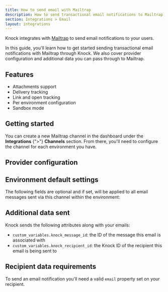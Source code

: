 ```yaml
---
title: How to send email with Mailtrap
description: How to send transactional email notifications to Mailtrap with Knock.
section: Integrations > Email
layout: integrations
---
```


Knock integrates with [Mailtrap](https://mailtrap.io/) to send email notifications to your users.

In this guide, you'll learn how to get started sending transactional email notifications with Mailtrap through Knock. We also cover provider configuration and additional data you can pass through to Mailtrap.

## Features

- Attachments support
- Delivery tracking
- Link and open tracking
- Per environment configuration
- Sandbox mode

## Getting started

You can create a new Mailtrap channel in the dashboard under the **Integrations** {">"} **Channels** section. From there, you'll need to configure the channel for each environment you have.

## Provider configuration

<Attributes>
  <Attribute
    name="API key"
    type="string*"
    description="The API key for your Mailtrap account"
  />
  <Attribute
    name="From email address"
    type="string | liquid*"
    description="The sender email address (can use Liquid tags)"
  />
  <Attribute
    name="From name"
    type="string | liquid"
    description="The sender name (can use Liquid tags)"
  />
</Attributes>

## Environment default settings

The following fields are optional and if set, will be applied to all email messages sent via this channel within the environment:

<Attributes>
  <Attribute
    name="Reply-to address"
    type="string | liquid"
    description="The reply-to email address (can use Liquid tags)"
  />
  <Attribute
    name="CC address"
    type="string | liquid"
    description="The cc email address (can use Liquid tags)"
  />
  <Attribute
    name="BCC address"
    type="string | liquid"
    description="The bcc email address (can use Liquid tags)"
  />
  <Attribute
    name="JSON overrides"
    type="string | liquid"
    description="Provider API's paramater overrides"
  />
</Attributes>

## Additional data sent

Knock sends the following attributes along with your emails:

- `custom_variables.knock_message_id`: the ID of the message this email is associated with
- `custom_variables.knock_recipient_id`: the Knock ID of the recipient this email is being sent to

## Recipient data requirements

To send an email notification you'll need a valid `email` property set on your recipient.
